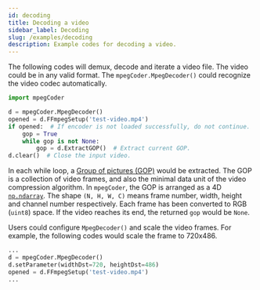 ```yaml
---
id: decoding
title: Decoding a video
sidebar_label: Decoding
slug: /examples/decoding
description: Example codes for decoding a video.
---
```



The following codes will demux, decode and iterate a video file. The video could be in any valid format. The `mpegCoder.MpegDecoder()` could recognize the video codec automatically.

```python {7,8} title="decoding.py"
import mpegCoder

d = mpegCoder.MpegDecoder()
opened = d.FFmpegSetup('test-video.mp4')
if opened:  # If encoder is not loaded successfully, do not continue.
    gop = True
    while gop is not None:
        gop = d.ExtractGOP()  # Extract current GOP.
d.clear()  # Close the input video.
```

In each while loop, a [Group of pictures (GOP)<IconExternalLink/>][wiki-gop] would be extracted. The GOP is a collection of video frames, and also the minimal data unit of the video compression algorithm. In `mpegCoder`, the GOP is arranged as a 4D [`np.ndarray`<IconExternalLink/>][link-ndarray]. The shape `(N, H, W, C)` means frame number, width, height and channel number respectively. Each frame has been converted to RGB (`uint8`) space. If the video reaches its end, the returned `gop` would be `None`.

Users could configure `MpegDecoder()` and scale the video frames. For example, the following codes would scale the frame to 720x486.

```python {3}
...
d = mpegCoder.MpegDecoder()
d.setParameter(widthDst=720, heightDst=486)
opened = d.FFmpegSetup('test-video.mp4')
...
```

[wiki-gop]:https://en.wikipedia.org/wiki/Group_of_pictures "Group of pictures | Wikipedia"
[link-ndarray]:https://numpy.org/doc/stable/reference/generated/numpy.ndarray.html "np.ndarray"
